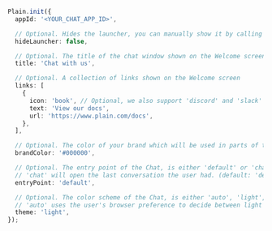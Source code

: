 ```typescript
Plain.init({
  appId: '<YOUR_CHAT_APP_ID>',

  // Optional. Hides the launcher, you can manually show it by calling `Plain.open()` (default: false)
  hideLauncher: false,

  // Optional. The title of the chat window shown on the Welcome screen
  title: 'Chat with us',

  // Optional. A collection of links shown on the Welcome screen
  links: [
    {
      icon: 'book', // Optional, we also support 'discord' and 'slack' as icons
      text: 'View our docs',
      url: 'https://www.plain.com/docs',
    },
  ],

  // Optional. The color of your brand which will be used in parts of the Chat as well as the launcher color
  brandColor: '#000000',

  // Optional. The entry point of the Chat, is either 'default' or 'chat'
  // 'chat' will open the last conversation the user had. (default: 'default')
  entryPoint: 'default',

  // Optional. The color scheme of the Chat, is either 'auto', 'light', or 'dark'.
  // 'auto' uses the user's browser preference to decide between light and dark mode (default: 'auto')
  theme: 'light',
});
```
